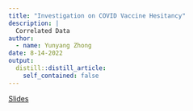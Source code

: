 ```yaml
---
title: "Investigation on COVID Vaccine Hesitancy"
description: |
  Correlated Data
author:
  - name: Yunyang Zhong
date: 8-14-2022
output:
  distill::distill_article:
    self_contained: false
---
```


[Slides](https://docs.google.com/presentation/d/1kg7iM_8nQP1RC_zGHHTCIzO9xvPKBCGYule4b4A_pPc/edit#slide=id.p)
